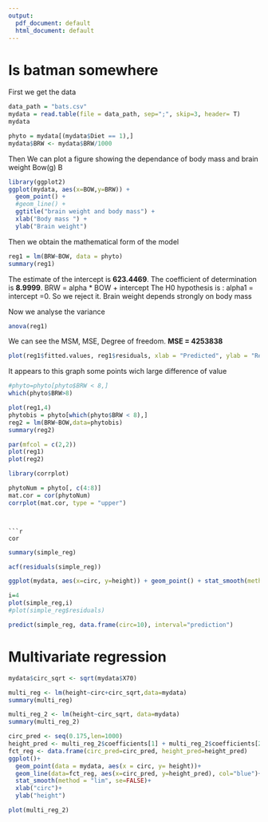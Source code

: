 ```yaml
---
output:
  pdf_document: default
  html_document: default
---
```

# Is batman somewhere

First we get the data
```r
data_path = "bats.csv"
mydata = read.table(file = data_path, sep=";", skip=3, header= T)
mydata
```

```r
phyto = mydata[(mydata$Diet == 1),]
mydata$BRW <- mydata$BRW/1000
```
 Then We can plot a figure showing the dependance of body mass and brain weight
 Bow(g) B
```r
library(ggplot2)
ggplot(mydata, aes(x=BOW,y=BRW)) + 
  geom_point() +
  #geom_line() + 
  ggtitle("brain weight and body mass") +
  xlab("Body mass ") + 
  ylab("Brain weight")
```
Then we obtain the mathematical form of the model
```r
reg1 = lm(BRW~BOW, data = phyto)
summary(reg1)
```
The estimate of the intercept is **623.4469**. The coefficient of determination is **8.9999**.
BRW = alpha * BOW + intercept
The H0 hypothesis is : alpha1 = intercept =0. So we reject it.
Brain weight depends strongly on body mass


Now we analyse the variance
```r
anova(reg1)
```
We can see the MSM, MSE, Degree of freedom.
**MSE = 4253838**


```r
plot(reg1$fitted.values, reg1$residuals, xlab = "Predicted", ylab = "Residuals")
```
It appears to this graph some points wich large difference of value

```r
#phyto=phyto[phyto$BRW < 8,]
which(phyto$BRW>8)
```


```r
plot(reg1,4)
phytobis = phyto[which(phyto$BRW < 8),]
reg2 = lm(BRW~BOW,data=phytobis)
summary(reg2)
```
```r
par(mfcol = c(2,2))
plot(reg1)
plot(reg2)
```



```r
library(corrplot)
```

```r
phytoNum = phyto[, c(4:8)]
mat.cor = cor(phytoNum)
corrplot(mat.cor, type = "upper")
```
```


```r
cor
```

```r
summary(simple_reg)
```
```r
acf(residuals(simple_reg))
```


```r
ggplot(mydata, aes(x=circ, y=height)) + geom_point() + stat_smooth(method = "lm", se=FALSE) + xlab("circ") + ylab("height")
```


```r
i=4
plot(simple_reg,i)
#plot(simple_reg$residuals)
```
```r
predict(simple_reg, data.frame(circ=10), interval="prediction")
```
# Multivariate regression

```r
mydata$circ_sqrt <- sqrt(mydata$X70)
```

```r
multi_reg <- lm(height~circ+circ_sqrt,data=mydata)
summary(multi_reg)
```
```r
multi_reg_2 <- lm(height~circ_sqrt, data=mydata)
summary(multi_reg_2)
```


```r
circ_pred <- seq(0.175,len=1000)
height_pred <- multi_reg_2$coefficients[1] + multi_reg_2$coefficients[2]*sqrt(circ_pred)
fct_reg <- data.frame(circ_pred=circ_pred, height_pred=height_pred)
ggplot()+
  geom_point(data = mydata, aes(x = circ, y= height))+
  geom_line(data=fct_reg, aes(x=circ_pred, y=height_pred), col="blue")+
  stat_smooth(method = "lim", se=FALSE)+
  xlab("circ")+
  ylab("height")
```
```r
plot(multi_reg_2)
```





